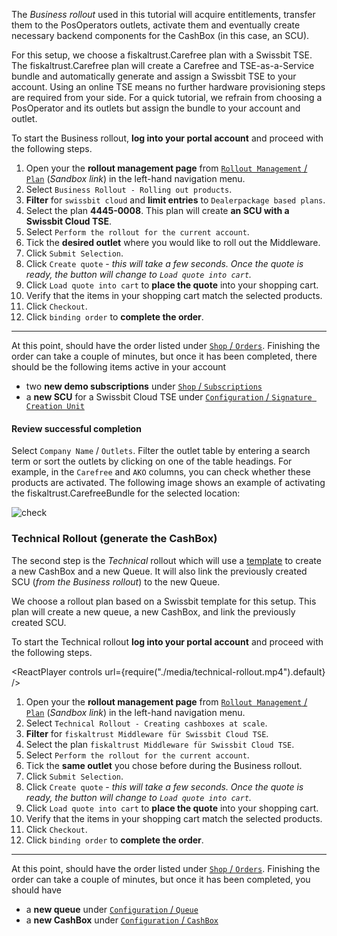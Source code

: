 
The *Business rollout* used in this tutorial will acquire entitlements, transfer them to the PosOperators outlets, activate them and eventually create necessary backend components for the CashBox (in this case, an SCU). 

For this setup, we choose a fiskaltrust.Carefree plan with a Swissbit TSE. The fiskaltrust.Carefree plan will create a Carefree and TSE-as-a-Service bundle and automatically generate and assign a Swissbit TSE to your account. Using an online TSE means no further hardware provisioning steps are required from your side. For a quick tutorial, we refrain from choosing a PosOperator and its outlets but assign the bundle to your account and outlet. 

To start the Business rollout, **log into your portal account** and proceed with the following steps.

1. Open your the **rollout management page** from [`Rollout Management` / `Plan`](https://portal-sandbox.fiskaltrust.de/RolloutManagement/Plan) (*Sandbox link*) in the left-hand navigation menu.
2. Select `Business Rollout - Rolling out products`.
3. **Filter** for `swissbit cloud` and **limit entries** to `Dealerpackage based plans`.
4. Select the plan **4445-0008**. This plan will create **an SCU with a Swissbit Cloud TSE**.
5. Select `Perform the rollout for the current account`.
6. Tick the **desired outlet** where you would like to roll out the Middleware.
7. Click `Submit Selection`.
8. Click `Create quote` - *this will take a few seconds. Once the quote is ready, the button will change to `Load quote into cart`.*
9. Click `Load quote into cart` to **place the quote** into your shopping cart.
10. Verify that the items in your shopping cart match the selected products.
11. Click `Checkout`.
12. Click `binding order` to **complete the order**.

-----

At this point, should have the order listed under [`Shop` / `Orders`](https://portal-sandbox.fiskaltrust.de/Shop/Orders). Finishing the order can take a couple of minutes, but once it has been completed, there should be the following items active in your account

* two **new demo subscriptions** under [`Shop` / `Subscriptions`](https://portal-sandbox.fiskaltrust.de/Shop/Subscriptions)
* a **new SCU** for a Swissbit Cloud TSE under [`Configuration` / `Signature Creation Unit`](https://portal-sandbox.fiskaltrust.de/SignatureCreationUnitDE)

#### Review successful completion

Select `Company Name` / `Outlets`.
Filter the outlet table by entering a search term or sort the outlets by clicking on one of the table headings.
For example, in the `Carefree` and `AKO` columns, you can check whether these products are activated.
The following image shows an example of activating the fiskaltrust.CarefreeBundle for the selected location:

![check](./media/portal-posoperator-check.png)  
  
### Technical Rollout (generate the CashBox)

The second step is the *Technical* rollout which will use a [template](../technical-operations/rollout-automation/templates.md) to create a new CashBox and a new Queue. It will also link the previously created SCU (*from the Business rollout*) to the new Queue.

We choose a rollout plan based on a Swissbit template for this setup. This plan will create a new queue, a new CashBox, and link the previously created SCU.

To start the Technical rollout **log into your portal account** and proceed with the following steps.


<ReactPlayer controls url={require("./media/technical-rollout.mp4").default} /><br />

1. Open your the **rollout management page** from [`Rollout Management` / `Plan`](https://portal-sandbox.fiskaltrust.de/RolloutManagement/Plan) (*Sandbox link*) in the left-hand navigation menu.
2. Select `Technical Rollout - Creating cashboxes at scale`.
3. **Filter** for `fiskaltrust Middleware für Swissbit Cloud TSE`.
4. Select the plan `fiskaltrust Middleware für Swissbit Cloud TSE`.
5. Select `Perform the rollout for the current account`.
6. Tick the **same outlet** you chose before during the Business rollout.
7. Click `Submit Selection`.
8. Click `Create quote` - *this will take a few seconds. Once the quote is ready, the button will change to `Load quote into cart`.*
9. Click `Load quote into cart` to **place the quote** into your shopping cart.
10. Verify that the items in your shopping cart match the selected products.
11. Click `Checkout`.
12. Click `binding order` to **complete the order**.

-----

At this point, should have the order listed under [`Shop` / `Orders`](https://portal-sandbox.fiskaltrust.de/Shop/Orders). Finishing the order can take a couple of minutes, but once it has been completed, you should have

* a **new queue** under [`Configuration` / `Queue`](https://portal-sandbox.fiskaltrust.de/Queue)
* a **new CashBox** under [`Configuration` / `CashBox`](https://portal-sandbox.fiskaltrust.de/CashBox)
